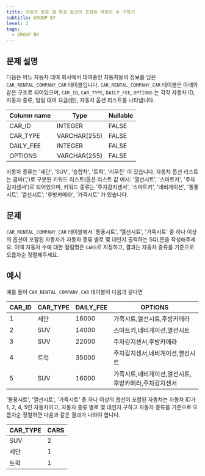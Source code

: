 ```yaml
---
title: 자동차 종류 별 특정 옵션이 포함된 자동차 수 구하기
subtitle: GROUP BY
level: 2
tags:
  - GROUP BY
---
```


## 문제 설명

다음은 어느 자동차 대여 회사에서 대여중인 자동차들의 정보를 담은 `CAR_RENTAL_COMPANY_CAR` 테이블입니다. `CAR_RENTAL_COMPANY_CAR` 테이블은 아래와 같은 구조로 되어있으며, `CAR_ID`, `CAR_TYPE`, `DAILY_FEE`, `OPTIONS` 는 각각 자동차 ID, 자동차 종류, 일일 대여 요금(원), 자동차 옵션 리스트를 나타냅니다.

| Column name | Type         | Nullable |
| ----------- | ------------ | -------- |
| CAR_ID      | INTEGER      | FALSE    |
| CAR_TYPE    | VARCHAR(255) | FALSE    |
| DAILY_FEE   | INTEGER      | FALSE    |
| OPTIONS     | VARCHAR(255) | FALSE    |

자동차 종류는 '세단', 'SUV', '승합차', '트럭', '리무진' 이 있습니다. 자동차 옵션 리스트는 콤마(',')로 구분된 키워드 리스트(옵션 리스트 값 예시: '열선시트', '스마트키', '주차감지센서')로 되어있으며, 키워드 종류는 '주차감지센서', '스마트키', '네비게이션', '통풍시트', '열선시트', '후방카메라', '가죽시트' 가 있습니다.

## 문제

`CAR_RENTAL_COMPANY_CAR` 테이블에서 '통풍시트', '열선시트', '가죽시트' 중 하나 이상의 옵션이 포함된 자동차가 자동차 종류 별로 몇 대인지 출력하는 SQL문을 작성해주세요. 이때 자동차 수에 대한 컬럼명은 `CARS`로 지정하고, 결과는 자동차 종류를 기준으로 오름차순 정렬해주세요.

## 예시

예를 들어 `CAR_RENTAL_COMPANY_CAR` 테이블이 다음과 같다면

| CAR_ID | CAR_TYPE | DAILY_FEE | OPTIONS                                              |
| ------ | -------- | --------- | ---------------------------------------------------- |
| 1      | 세단     | 16000     | 가죽시트,열선시트,후방카메라                         |
| 2      | SUV      | 14000     | 스마트키,네비게이션,열선시트                         |
| 3      | SUV      | 22000     | 주차감지센서,후방카메라                              |
| 4      | 트럭     | 35000     | 주차감지센서,네비게이션,열선시트                     |
| 5      | SUV      | 16000     | 가죽시트,네비게이션,열선시트,후방카메라,주차감지센서 |

'통풍시트', '열선시트', '가죽시트' 중 하나 이상의 옵션이 포함된 자동차는 자동차 ID가 1, 2, 4, 5인 자동차이고, 자동차 종류 별로 몇 대인지 구하고 자동차 종류를 기준으로 오름차순 정렬하면 다음과 같은 결과가 나와야 합니다.

| CAR_TYPE | CARS |
| -------- | ---- |
| SUV      | 2    |
| 세단     | 1    |
| 트럭     | 1    |
